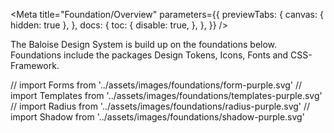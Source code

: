 
<Meta
  title="Foundation/Overview"
  parameters={{
    previewTabs: {
      canvas: { hidden: true },
    },
    docs: {
      toc: {
        disable: true,
      },
    },
  }}
/>

<Banner label="Foundation" color="purple" puzzle />

<Lead>
  The Baloise Design System is build up on the foundations below. Foundations include the packages Design Tokens, Icons,
  Fonts and CSS-Framework.
</Lead>

// import Forms from '../assets/images/foundations/form-purple.svg'
// import Templates from '../assets/images/foundations/templates-purple.svg'
// import Radius from '../assets/images/foundations/radius-purple.svg'
// import Shadow from '../assets/images/foundations/shadow-purple.svg'

<GridCards>
  <GridCard
    label="Border & Radius"
    pageTitle="Foundation/Border & Radius"
    svg={Border}
    color="purple"
    description="Clarification of how borders and border-radius are utilized."
  />
  <GridCard
    label="Brand Assets"
    pageTitle="Foundation/Brand Assets"
    svg={BrandAssets}
    color="purple"
    description="Encompass a curated collection of visual elements, meticulously crafted to uphold and reinforce the brand's identity."
  />
  <GridCard
    label="Colors"
    pageTitle="Foundation/Colors"
    svg={Colors}
    color="purple"
    description="The colors create a brand-specific look & feel. The multi-color approach represents the contemporary and inspiring Baloise we are."
  />
  <GridCard
    label="Elevation"
    pageTitle="Foundation/Elevation"
    svg={Elevation}
    color="purple"
    description="Elevation involves the strategic application of shadow and depth to elements, enhancing visual hierarchy and providing depth cues within the user interface."
  />
  <GridCard
    label="Grid"
    pageTitle="Foundation/Grid"
    svg={Grid}
    color="purple"
    description="The Baloise Design System grid system is a fully responsive and 12 column layout system with six default breakpoints and five container layouts."
  />
  <GridCard
    label="Iconography"
    pageTitle="Foundation/Iconography"
    svg={Iconography}
    color="purple"
    description="Icons with a clear, minimal, and consistent design, swiftly communicate ideas, draw attention to key information, and facilitate user interaction across all our digital platforms."
  />
  <GridCard
    label="Layout"
    pageTitle="Foundation/Layout"
    svg={Layout}
    color="purple"
    description="The layout defines the skeleton of your page."
  />
  <GridCard
    label="Spacing"
    pageTitle="Foundation/Spacing"
    svg={Spacing}
    color="purple"
    description="Global spacings help us design experiences that scale with consistency, rhythm, and focus"
  />
  <GridCard
    label="Design Tokens"
    pageTitle="Foundation/Design Tokens"
    svg={Tokens}
    color="purple"
    description="Design tokens serve as the definitive source for naming and storing design choices."
  />
  <GridCard
    label="Typography"
    pageTitle="Foundation/Typography"
    svg={Typography}
    color="purple"
    description="Baloise Create is our corporate typeface. Its clear appearance underlines our modern and future-oriented brand expression."
  />
</GridCards>

<Footer />
